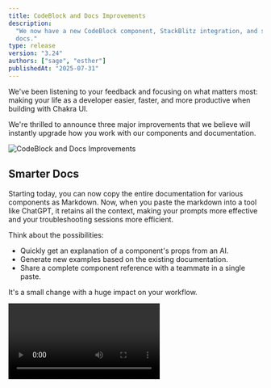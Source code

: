 ```yaml
---
title: CodeBlock and Docs Improvements
description:
  "We now have a new CodeBlock component, StackBlitz integration, and smarter
  docs."
type: release
version: "3.24"
authors: ["sage", "esther"]
publishedAt: "2025-07-31"
---
```


We've been listening to your feedback and focusing on what matters most: making
your life as a developer easier, faster, and more productive when building with
Chakra UI.

We're thrilled to announce three major improvements that we believe will
instantly upgrade how you work with our components and documentation.

<Image
  src="/images/launch-week-dev-ex.png"
  alt="CodeBlock and Docs Improvements"
  objectFit="cover"
  fill
  aspectRatio="16/9"
/>

## Smarter Docs

Starting today, you can now copy the entire documentation for various components
as Markdown. Now, when you paste the markdown into a tool like ChatGPT, it
retains all the context, making your prompts more effective and your
troubleshooting sessions more efficient.

Think about the possibilities:

- Quickly get an explanation of a component's props from an AI.
- Generate new examples based on the existing documentation.
- Share a complete component reference with a teammate in a single paste.

It's a small change with a huge impact on your workflow.

<Video src="/videos/copy-markdown.mp4" />

## Open in StackBlitz

Sometimes you just want to play with a component without the hassle of setting
up a new project. You see a demo in our docs that you love, and you want to
start editing it immediately?

We've made that a reality. We've added one-click StackBlitz launches to every
single example in our documentation. See a component you like? Just click the
"StackBlitz" button, and a new, pre-configured environment will open in your
browser, ready for you to start editing instantly.

This feature is perfect for:

- Rapid prototyping and experimentation.

- Quickly reproducing a bug for a support ticket.

- Learning how a specific component works by tweaking its props and styles in
  real-time.

<Video src="/videos/stackblitz.mp4" />

## `CodeBlock` Component

We are officially launching a brand new [CodeBlock](/docs/components/code-block)
component. It's a fully-featured solution for highlighting dynamic code with:

- Syntax Highlighting
- Line Numbers
- Copy-to-Clipboard Support
- Diff
- Tabs
- and a lot more!

<Video src="/videos/codeblock.mp4" />

## Conclusion

**Our goal is simple:** to make it easier than ever to build with Chakra UI. We
believe these three updates: smarter docs, one-click StackBlitz, and the new
CodeBlock component will do that. They're all live and ready for you to try out
right now.

Head over to our [documentation](/docs/get-started/installation), try copying a
component's docs as Markdown, launch a StackBlitz example, and explore the new
CodeBlock component for yourself.

We can't wait to hear what you think!
